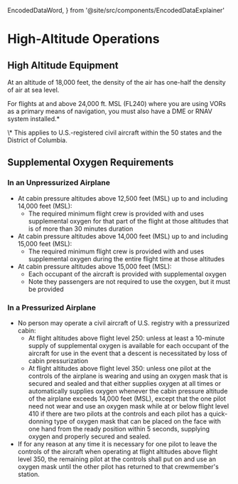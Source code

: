   EncodedDataWord,
} from '@site/src/components/EncodedDataExplainer'

# High-Altitude Operations

## High Altitude Equipment

At an altitude of 18,000 feet, the density of the air has one-half the density
of air at sea level.

For flights at and above 24,000 ft. MSL (FL240) where you are using VORs as a
primary means of navigation, you must also have a DME or RNAV system
installed.\*

<Reg part="91.205" />

<Footnotes>
  \* This applies to U.S.-registered civil aircraft within the 50 states and the
  District of Columbia.
</Footnotes>

## Supplemental Oxygen Requirements

### In an Unpressurized Airplane

- At cabin pressure altitudes above 12,500 feet (MSL) up to and including 14,000
  feet (MSL):
  - The required minimum flight crew is provided with and uses supplemental
    oxygen for that part of the flight at those altitudes that is of more than
    30 minutes duration
- At cabin pressure altitudes above 14,000 feet (MSL) up to and including 15,000
  feet (MSL):
  - The required minimum flight crew is provided with and uses supplemental
    oxygen during the entire flight time at those altitudes
- At cabin pressure altitudes above 15,000 feet (MSL):
  - Each occupant of the aircraft is provided with supplemental oxygen
  - Note they passengers are not required to use the oxygen, but it must be
    provided

### In a Pressurized Airplane

- No person may operate a civil aircraft of U.S. registry with a pressurized
  cabin:
  - At flight altitudes above flight level 250: unless at least a 10-minute
    supply of supplemental oxygen is available for each occupant of the aircraft
    for use in the event that a descent is necessitated by loss of cabin
    pressurization
  - At flight altitudes above flight level 350: unless one pilot at the controls
    of the airplane is wearing and using an oxygen mask that is secured and
    sealed and that either supplies oxygen at all times or automatically
    supplies oxygen whenever the cabin pressure altitude of the airplane exceeds
    14,000 feet (MSL), except that the one pilot need not wear and use an oxygen
    mask while at or below flight level 410 if there are two pilots at the
    controls and each pilot has a quick-donning type of oxygen mask that can be
    placed on the face with one hand from the ready position within 5 seconds,
    supplying oxygen and properly secured and sealed.
- If for any reason at any time it is necessary for one pilot to leave the
  controls of the aircraft when operating at flight altitudes above flight level
  350, the remaining pilot at the controls shall put on and use an oxygen mask
  until the other pilot has returned to that crewmember's station.

<Reg part="91.211" />
